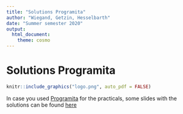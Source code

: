 ```yaml
---
title: "Solutions Programita"
author: "Wiegand, Getzin, Hesselbarth"
date: "Summer semester 2020"
output: 
  html_document:
    theme: cosmo
---
```


# Solutions Programita

```r
knitr::include_graphics("logo.png", auto_pdf = FALSE)
```

In case you used [Programita](http://programita.org) for the practicals, some slides with the solutions can be found [here](Slides_Practicals.zip)
